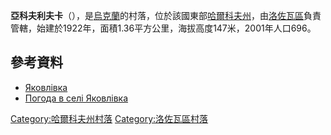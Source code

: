 {{coord|49|4|11|N|36|17|51|E|scale:100000_region:UA|display=title}}

'''亞科夫利夫卡'''（{{lang-uk|Яковлівка}}），是[[烏克蘭|烏克蘭]]的村落，位於該國東部[[哈爾科夫州|哈爾科夫州]]，由[[洛佐瓦區|洛佐瓦區]]負責管轄，始建於1922年，面積1.36平方公里，海拔高度147米，2001年人口696。

==參考資料==
*[http://w1.c1.rada.gov.ua/pls/z7502/A005?rdat1=09.01.2009&rf7571=33740 Яковлівка]{{dead link|date=2017年11月 |bot=InternetArchiveBot |fix-attempted=yes }}
* [http://weather.in.ua/ua/har'kovskaja/29542 Погода в селі Яковлівка] {{Wayback|url=http://weather.in.ua/ua/har'kovskaja/29542 |date=20160323035144 }}

{{DEFAULTSORT:Яковлівка}}
[[Category:哈爾科夫州村落|Category:哈爾科夫州村落]]
[[Category:洛佐瓦區村落|Category:洛佐瓦區村落]]


{{Kharkiv-geo-stub}}